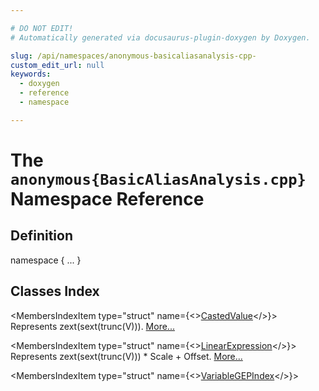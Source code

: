 ```yaml
---

# DO NOT EDIT!
# Automatically generated via docusaurus-plugin-doxygen by Doxygen.

slug: /api/namespaces/anonymous-basicaliasanalysis-cpp-
custom_edit_url: null
keywords:
  - doxygen
  - reference
  - namespace

---
```





# The `anonymous{BasicAliasAnalysis.cpp}` Namespace Reference

<DoxygenPage pluginConfig={pluginConfig}>



## Definition

<CodeBlock>namespace &#123; ... &#125;</CodeBlock>

## Classes Index

<MembersIndex>

<MembersIndexItem
  type="struct"
  name={<><a href="/docs/api/structs/anonymous-namespace-basicaliasanalysis-cpp-/castedvalue">CastedValue</a></>}>
Represents zext(sext(trunc(V))). <a href="/docs/api/structs/anonymous-namespace-basicaliasanalysis-cpp-/castedvalue/#details">More...</a>
</MembersIndexItem>

<MembersIndexItem
  type="struct"
  name={<><a href="/docs/api/structs/anonymous-namespace-basicaliasanalysis-cpp-/linearexpression">LinearExpression</a></>}>
Represents zext(sext(trunc(V))) &#42; Scale + Offset. <a href="/docs/api/structs/anonymous-namespace-basicaliasanalysis-cpp-/linearexpression/#details">More...</a>
</MembersIndexItem>

<MembersIndexItem
  type="struct"
  name={<><a href="/docs/api/structs/anonymous-namespace-basicaliasanalysis-cpp-/variablegepindex">VariableGEPIndex</a></>}>
</MembersIndexItem>

</MembersIndex>


</DoxygenPage>
